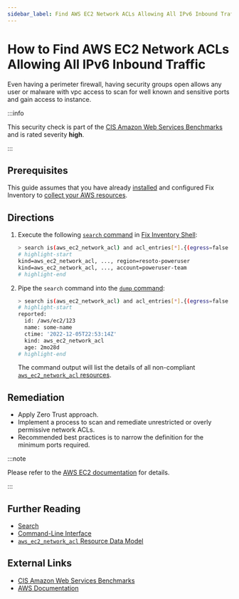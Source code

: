 ```yaml
---
sidebar_label: Find AWS EC2 Network ACLs Allowing All IPv6 Inbound Traffic
---
```


# How to Find AWS EC2 Network ACLs Allowing All IPv6 Inbound Traffic

Even having a perimeter firewall, having security groups open allows any user or malware with vpc access to scan for well known and sensitive ports and gain access to instance.

:::info

This security check is part of the [CIS Amazon Web Services Benchmarks](https://cisecurity.org/benchmark/amazon_web_services) and is rated severity **high**.

:::

## Prerequisites

This guide assumes that you have already [installed](../../../getting-started/install/index.mdx) and configured Fix Inventory to [collect your AWS resources](../../../how-to-guides/data-sources/collect-aws-resource-data.mdx).

## Directions

1. Execute the following [`search` command](../../../reference/cli/search.mdx) in [Fix Inventory Shell](../../../reference/components/shell.mdx):

   ```bash
   > search is(aws_ec2_network_acl) and acl_entries[*].{(egress=false and ipv6_cidr_block="::/0" and rule_action=allow and protocol=-1) } | jq --no-rewrite  'if (( [.reported.acl_entries[]? | contains({egress:false, ipv6_cidr_block:"::/0", protocol:"-1", rule_action:"deny"}) ] | any | not ) or ((.reported.acl_entries | sort_by(.rule_number) | .[]? | select(.egress==false) | select(.protocol=="-1") |select(.ipv6_cidr_block=="::/0") | select(.rule_action=="allow") | .rule_number) < (.reported.acl_entries | sort_by(.rule_number) | .[]? | select(.egress==false) | select(.protocol=="-1") | select(.ipv6_cidr_block=="::/0") | select(.rule_action=="deny") | .rule_number ))) then [.] else [] end' | flatten
   # highlight-start
   ​kind=aws_ec2_network_acl, ..., region=resoto-poweruser
   ​kind=aws_ec2_network_acl, ..., account=poweruser-team
   # highlight-end
   ```

2. Pipe the `search` command into the [`dump` command](../../../reference/cli/dump.mdx):

   ```bash
   > search is(aws_ec2_network_acl) and acl_entries[*].{(egress=false and ipv6_cidr_block="::/0" and rule_action=allow and protocol=-1) } | jq --no-rewrite  'if (( [.reported.acl_entries[]? | contains({egress:false, ipv6_cidr_block:"::/0", protocol:"-1", rule_action:"deny"}) ] | any | not ) or ((.reported.acl_entries | sort_by(.rule_number) | .[]? | select(.egress==false) | select(.protocol=="-1") |select(.ipv6_cidr_block=="::/0") | select(.rule_action=="allow") | .rule_number) < (.reported.acl_entries | sort_by(.rule_number) | .[]? | select(.egress==false) | select(.protocol=="-1") | select(.ipv6_cidr_block=="::/0") | select(.rule_action=="deny") | .rule_number ))) then [.] else [] end' | flatten | dump
   # highlight-start
   ​reported:
   ​  id: /aws/ec2/123
   ​  name: some-name
   ​  ctime: '2022-12-05T22:53:14Z'
   ​  kind: aws_ec2_network_acl
   ​  age: 2mo28d
   # highlight-end
   ```

   The command output will list the details of all non-compliant [`aws_ec2_network_acl` resources](../../../reference/unified-data-model/aws.mdx#aws_ec2_network_acl).

## Remediation

- Apply Zero Trust approach.
- Implement a process to scan and remediate unrestricted or overly permissive network ACLs.
- Recommended best practices is to narrow the definition for the minimum ports required.

:::note

Please refer to the [AWS EC2 documentation](https://docs.aws.amazon.com/vpc/latest/userguide/vpc-network-acls.html) for details.

:::

## Further Reading

- [Search](../../../reference/search/index.mdx)
- [Command-Line Interface](../../../reference/cli/index.mdx)
- [`aws_ec2_network_acl` Resource Data Model](../../../reference/unified-data-model/aws.mdx#aws_ec2_network_acl)

## External Links

- [CIS Amazon Web Services Benchmarks](https://cisecurity.org/benchmark/amazon_web_services)
- [AWS Documentation](https://docs.aws.amazon.com/vpc/latest/userguide/vpc-network-acls.html)
